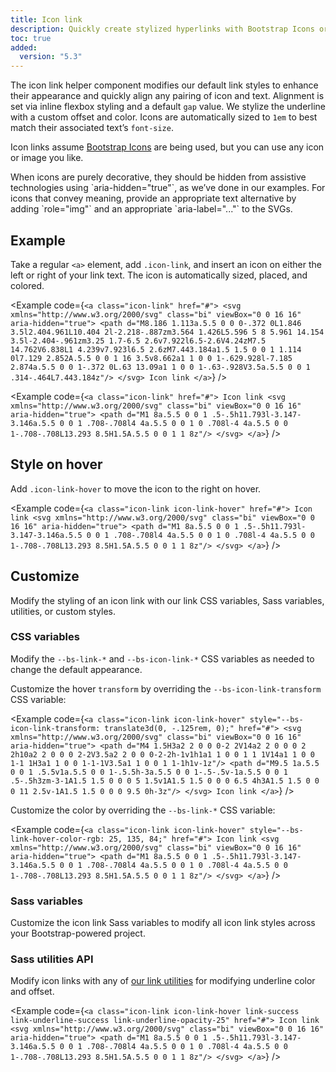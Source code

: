 ```yaml
---
title: Icon link
description: Quickly create stylized hyperlinks with Bootstrap Icons or other icons.
toc: true
added:
  version: "5.3"
---
```


The icon link helper component modifies our default link styles to enhance their appearance and quickly align any pairing of icon and text. Alignment is set via inline flexbox styling and a default `gap` value. We stylize the underline with a custom offset and color. Icons are automatically sized to `1em` to best match their associated text’s `font-size`.

Icon links assume [Bootstrap Icons](https://icons.getbootstrap.com) are being used, but you can use any icon or image you like.

<Callout>
When icons are purely decorative, they should be hidden from assistive technologies using `aria-hidden="true"`, as we’ve done in our examples. For icons that convey meaning, provide an appropriate text alternative by adding `role="img"` and an appropriate `aria-label="..."` to the SVGs.
</Callout>

## Example

Take a regular `<a>` element, add `.icon-link`, and insert an icon on either the left or right of your link text. The icon is automatically sized, placed, and colored.

<Example code={`<a class="icon-link" href="#">
    <svg xmlns="http://www.w3.org/2000/svg" class="bi" viewBox="0 0 16 16" aria-hidden="true">
      <path d="M8.186 1.113a.5.5 0 0 0-.372 0L1.846 3.5l2.404.961L10.404 2l-2.218-.887zm3.564 1.426L5.596 5 8 5.961 14.154 3.5l-2.404-.961zm3.25 1.7-6.5 2.6v7.922l6.5-2.6V4.24zM7.5 14.762V6.838L1 4.239v7.923l6.5 2.6zM7.443.184a1.5 1.5 0 0 1 1.114 0l7.129 2.852A.5.5 0 0 1 16 3.5v8.662a1 1 0 0 1-.629.928l-7.185 2.874a.5.5 0 0 1-.372 0L.63 13.09a1 1 0 0 1-.63-.928V3.5a.5.5 0 0 1 .314-.464L7.443.184z"/>
    </svg>
    Icon link
  </a>`} />

<Example code={`<a class="icon-link" href="#">
    Icon link
    <svg xmlns="http://www.w3.org/2000/svg" class="bi" viewBox="0 0 16 16" aria-hidden="true">
      <path d="M1 8a.5.5 0 0 1 .5-.5h11.793l-3.147-3.146a.5.5 0 0 1 .708-.708l4 4a.5.5 0 0 1 0 .708l-4 4a.5.5 0 0 1-.708-.708L13.293 8.5H1.5A.5.5 0 0 1 1 8z"/>
    </svg>
  </a>`} />

## Style on hover

Add `.icon-link-hover` to move the icon to the right on hover.

<Example code={`<a class="icon-link icon-link-hover" href="#">
    Icon link
    <svg xmlns="http://www.w3.org/2000/svg" class="bi" viewBox="0 0 16 16" aria-hidden="true">
      <path d="M1 8a.5.5 0 0 1 .5-.5h11.793l-3.147-3.146a.5.5 0 0 1 .708-.708l4 4a.5.5 0 0 1 0 .708l-4 4a.5.5 0 0 1-.708-.708L13.293 8.5H1.5A.5.5 0 0 1 1 8z"/>
    </svg>
  </a>`} />

## Customize

Modify the styling of an icon link with our link CSS variables, Sass variables, utilities, or custom styles.

### CSS variables

Modify the `--bs-link-*` and `--bs-icon-link-*` CSS variables as needed to change the default appearance.

Customize the hover `transform` by overriding the `--bs-icon-link-transform` CSS variable:

<Example code={`<a class="icon-link icon-link-hover" style="--bs-icon-link-transform: translate3d(0, -.125rem, 0);" href="#">
    <svg xmlns="http://www.w3.org/2000/svg" class="bi" viewBox="0 0 16 16" aria-hidden="true">
      <path d="M4 1.5H3a2 2 0 0 0-2 2V14a2 2 0 0 0 2 2h10a2 2 0 0 0 2-2V3.5a2 2 0 0 0-2-2h-1v1h1a1 1 0 0 1 1 1V14a1 1 0 0 1-1 1H3a1 1 0 0 1-1-1V3.5a1 1 0 0 1 1-1h1v-1z"/>
      <path d="M9.5 1a.5.5 0 0 1 .5.5v1a.5.5 0 0 1-.5.5h-3a.5.5 0 0 1-.5-.5v-1a.5.5 0 0 1 .5-.5h3zm-3-1A1.5 1.5 0 0 0 5 1.5v1A1.5 1.5 0 0 0 6.5 4h3A1.5 1.5 0 0 0 11 2.5v-1A1.5 1.5 0 0 0 9.5 0h-3z"/>
    </svg>
    Icon link
  </a>`} />

Customize the color by overriding the `--bs-link-*` CSS variable:

<Example code={`<a class="icon-link icon-link-hover" style="--bs-link-hover-color-rgb: 25, 135, 84;" href="#">
    Icon link
    <svg xmlns="http://www.w3.org/2000/svg" class="bi" viewBox="0 0 16 16" aria-hidden="true">
      <path d="M1 8a.5.5 0 0 1 .5-.5h11.793l-3.147-3.146a.5.5 0 0 1 .708-.708l4 4a.5.5 0 0 1 0 .708l-4 4a.5.5 0 0 1-.708-.708L13.293 8.5H1.5A.5.5 0 0 1 1 8z"/>
    </svg>
  </a>`} />

### Sass variables

Customize the icon link Sass variables to modify all icon link styles across your Bootstrap-powered project.

<ScssDocs name="icon-link-variables" file="scss/_variables.scss" />

### Sass utilities API

Modify icon links with any of [our link utilities]([[docsref:/utilities/link/]]) for modifying underline color and offset.

<Example code={`<a class="icon-link icon-link-hover link-success link-underline-success link-underline-opacity-25" href="#">
    Icon link
    <svg xmlns="http://www.w3.org/2000/svg" class="bi" viewBox="0 0 16 16" aria-hidden="true">
      <path d="M1 8a.5.5 0 0 1 .5-.5h11.793l-3.147-3.146a.5.5 0 0 1 .708-.708l4 4a.5.5 0 0 1 0 .708l-4 4a.5.5 0 0 1-.708-.708L13.293 8.5H1.5A.5.5 0 0 1 1 8z"/>
    </svg>
  </a>`} />
